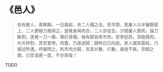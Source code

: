 # 《邑人》

> 邑有鄉人，索無賴。一日晨起，有二人攝之去。至市頭，見屠人以半豬懸架上，二人便極力推擠之，遂覺身與肉合，二人亦徑去。少間屠人賣肉，操刀斷割，遂覺一刀一痛，徹於骨髓。後有鄰翁來市肉，苦爭低昂，添脂搭肉，片片碎割，其苦更慘。肉盡，乃尋途歸；歸時日已向辰。家人謂其晏起，乃細述所遭。呼鄰問之，則市肉方歸，言其片數、斤數，毫發不爽。崇朝之間，已受凌遲一度，不亦奇哉！

TODO
